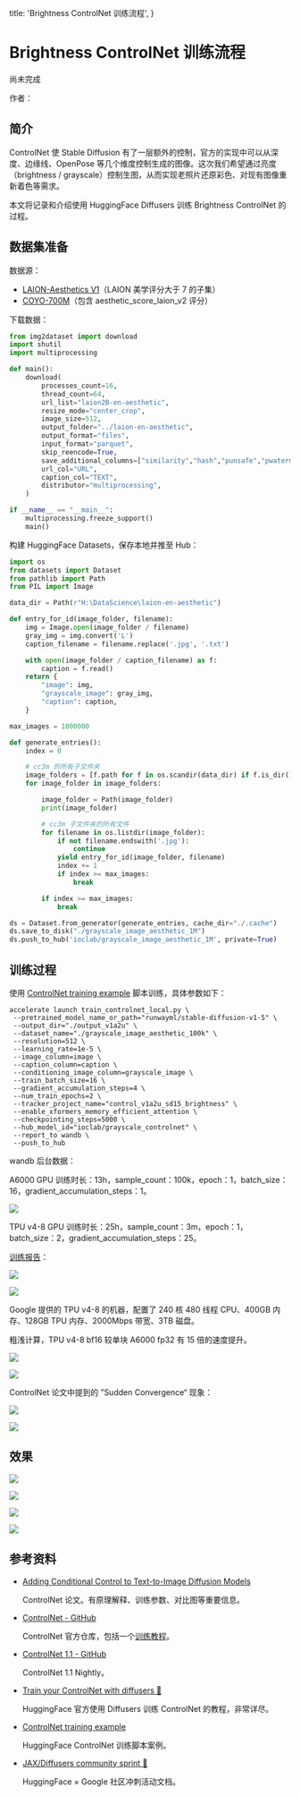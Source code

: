   title: 'Brightness ControlNet 训练流程',
}


# Brightness ControlNet 训练流程



<Note>
  尚未完成
</Note>



作者：<AuthorCiaochaos />


## 简介


ControlNet 使 Stable Diffusion 有了一层额外的控制，官方的实现中可以从深度、边缘线、OpenPose 等几个维度控制生成的图像。这次我们希望通过亮度（brightness / grayscale）控制生图，从而实现老照片还原彩色、对现有图像重新着色等需求。


本文将记录和介绍使用 HuggingFace Diffusers 训练 Brightness ControlNet 的过程。


## 数据集准备


数据源：
* [LAION-Aesthetics V1](https://github.com/LAION-AI/laion-datasets/blob/main/laion-aesthetic.md)（LAION 美学评分大于 7 的子集）
* [COYO-700M](https://huggingface.co/datasets/kakaobrain/coyo-700m)（包含 aesthetic_score_laion_v2 评分）


下载数据：

```python
from img2dataset import download
import shutil
import multiprocessing

def main():
    download(
        processes_count=16,
        thread_count=64,
        url_list="laion2B-en-aesthetic",
        resize_mode="center_crop",
        image_size=512,
        output_folder="../laion-en-aesthetic",
        output_format="files",
        input_format="parquet",
        skip_reencode=True,
        save_additional_columns=["similarity","hash","punsafe","pwatermark","aesthetic"],
        url_col="URL",
        caption_col="TEXT",
        distributor="multiprocessing",
    )

if __name__ == "__main__":
    multiprocessing.freeze_support()
    main()
```


构建 HuggingFace Datasets，保存本地并推至 Hub：


```python
import os
from datasets import Dataset
from pathlib import Path
from PIL import Image

data_dir = Path(r"H:\DataScience\laion-en-aesthetic")

def entry_for_id(image_folder, filename):
    img = Image.open(image_folder / filename)
    gray_img = img.convert('L')
    caption_filename = filename.replace('.jpg', '.txt')

    with open(image_folder / caption_filename) as f:
        caption = f.read()
    return {
        "image": img,
        "grayscale_image": gray_img,
        "caption": caption,
    }

max_images = 1000000

def generate_entries():
    index = 0

    # cc3m 的所有子文件夹
    image_folders = [f.path for f in os.scandir(data_dir) if f.is_dir()]
    for image_folder in image_folders:

        image_folder = Path(image_folder)
        print(image_folder)

        # cc3m 子文件夹的所有文件
        for filename in os.listdir(image_folder):
            if not filename.endswith('.jpg'):
                continue
            yield entry_for_id(image_folder, filename)
            index += 1
            if index >= max_images:
                break

        if index >= max_images:
            break

ds = Dataset.from_generator(generate_entries, cache_dir="./.cache")
ds.save_to_disk("./grayscale_image_aesthetic_1M")
ds.push_to_hub('ioclab/grayscale_image_aesthetic_1M', private=True)
```


## 训练过程


使用 [ControlNet training example](https://github.com/huggingface/diffusers/tree/main/examples/controlnet) 脚本训练，具体参数如下：

```shell
accelerate launch train_controlnet_local.py \
 --pretrained_model_name_or_path="runwayml/stable-diffusion-v1-5" \
 --output_dir="./output_v1a2u" \
 --dataset_name="./grayscale_image_aesthetic_100k" \
 --resolution=512 \
 --learning_rate=1e-5 \
 --image_column=image \
 --caption_column=caption \
 --conditioning_image_column=grayscale_image \
 --train_batch_size=16 \
 --gradient_accumulation_steps=4 \
 --num_train_epochs=2 \
 --tracker_project_name="control_v1a2u_sd15_brightness" \
 --enable_xformers_memory_efficient_attention \
 --checkpointing_steps=5000 \
 --hub_model_id="ioclab/grayscale_controlnet" \
 --report_to wandb \
 --push_to_hub
```

wandb 后台数据：

A6000 GPU 训练时长：13h，sample_count：100k，epoch：1，batch_size：16，gradient_accumulation_steps：1。

![](/assets/brightness-controlnet/10.jpg)

TPU v4-8 GPU 训练时长：25h，sample_count：3m，epoch：1，batch_size：2，gradient_accumulation_steps：25。

[训练报告](https://api.wandb.ai/links/ciaochaos/oot5cui2)：

![](/assets/brightness-controlnet/5.jpg)

![](/assets/brightness-controlnet/8.jpg)


Google 提供的 TPU v4-8 的机器，配置了 240 核 480 线程 CPU、400GB 内存、128GB TPU 内存、2000Mbps 带宽、3TB 磁盘。

粗浅计算，TPU v4-8 bf16 较单块 A6000 fp32 有 15 倍的速度提升。

![](/assets/brightness-controlnet/6.jpg)

![](/assets/brightness-controlnet/7.jpg)





ControlNet 论文中提到的 ”Sudden Convergence“ 现象：

![](/assets/brightness-controlnet/11.jpg)

![](/assets/brightness-controlnet/12.jpg)





## 效果


![](/assets/brightness-controlnet/1.jpg)

![](/assets/brightness-controlnet/2.jpg)

![](/assets/brightness-controlnet/3.jpg)

![](/assets/brightness-controlnet/4.jpg)




## 参考资料

* [Adding Conditional Control to Text-to-Image Diffusion Models](https://arxiv.org/abs/2302.05543)

  ControlNet 论文。有原理解释、训练参数、对比图等重要信息。

* [ControlNet - GitHub](https://github.com/lllyasviel/ControlNet)

  ControlNet 官方仓库，包括一个[训练教程](https://github.com/lllyasviel/ControlNet/blob/main/docs/train.md)。

* [ControlNet 1.1 - GitHub](https://github.com/lllyasviel/ControlNet-v1-1-nightly)

  ControlNet 1.1 Nightly。

* [Train your ControlNet with diffusers 🧨](https://huggingface.co/blog/train-your-controlnet)

  HuggingFace 官方使用 Diffusers 训练 ControlNet 的教程，非常详尽。

* [ControlNet training example](https://github.com/huggingface/diffusers/tree/main/examples/controlnet)

  HuggingFace ControlNet 训练脚本案例。

* [JAX/Diffusers community sprint 🧨](https://github.com/huggingface/community-events/tree/main/jax-controlnet-sprint)

  HuggingFace × Google 社区冲刺活动文档。


